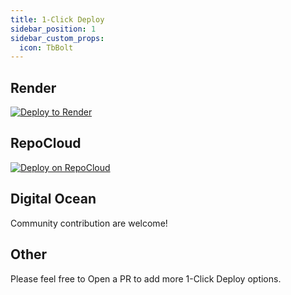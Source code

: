 ```yaml
---
title: 1-Click Deploy
sidebar_position: 1
sidebar_custom_props:
  icon: TbBolt
---
```




## Render

[![Deploy to Render](https://render.com/images/deploy-to-render-button.svg)](https://render.com/deploy?repo=https://github.com/twentyhq/twenty)

## RepoCloud

[![Deploy on RepoCloud](https://d16t0pc4846x52.cloudfront.net/deploy.png)](https://repocloud.io/details/?app_id=259)

## Digital Ocean

Community contribution are welcome!

## Other

Please feel free to Open a PR to add more 1-Click Deploy options.

